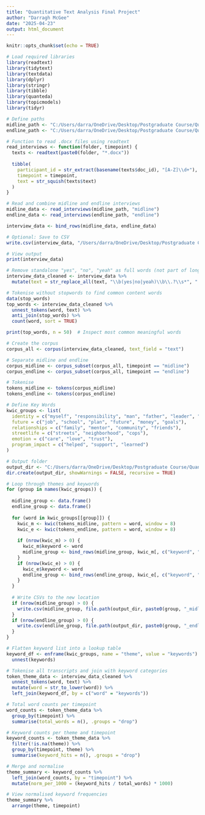 ```yaml
---
title: "Quantitative Text Analysis Final Project"
author: "Darragh McGee"
date: "2025-04-23"
output: html_document
---
```

```r
knitr::opts_chunk$set(echo = TRUE)

# Load required libraries
library(readtext)
library(tidytext)
library(textdata)
library(dplyr)
library(stringr)
library(tibble)
library(quanteda)
library(topicmodels)
library(tidyr)
```


```r
# Define paths
midline_path <- "C:/Users/darra/OneDrive/Desktop/Postgraduate Course/Quantitative Text Analysis/Final Assignment/Matched Interviews/Midline/"
endline_path <- "C:/Users/darra/OneDrive/Desktop/Postgraduate Course/Quantitative Text Analysis/Final Assignment/Matched Interviews/Endline/"

# Function to read .docx files using readtext
read_interviews <- function(folder, timepoint) {
  texts <- readtext(paste0(folder, "*.docx"))
  
  tibble(
    participant_id = str_extract(basename(texts$doc_id), "[A-Z]\\d+"),
    timepoint = timepoint,
    text = str_squish(texts$text)
  )
}

# Read and combine midline and endline interviews
midline_data <- read_interviews(midline_path, "midline")
endline_data <- read_interviews(endline_path, "endline")

interview_data <- bind_rows(midline_data, endline_data)

# Optional: Save to CSV
write.csv(interview_data, "/Users/darra/OneDrive/Desktop/Postgraduate Course/Quantitative Text Analysis/Final Assignment/Matched Interviews/interview_corpus.csv", row.names = FALSE)

# View output
print(interview_data)
```

```r
# Remove standalone "yes", "no", "yeah" as full words (not part of longer phrases)
interview_data_cleaned <- interview_data %>%
  mutate(text = str_replace_all(text, "\\b(yes|no|yeah)\\b\\.?\\s*", " "))

# Tokenise without stopwords to find common content words
data(stop_words)
top_words <- interview_data_cleaned %>%
  unnest_tokens(word, text) %>%
  anti_join(stop_words) %>%
  count(word, sort = TRUE)

print(top_words, n = 50)  # Inspect most common meaningful words
```

```r
# Create the corpus
corpus_all <- corpus(interview_data_cleaned, text_field = "text")

# Separate midline and endline
corpus_midline <- corpus_subset(corpus_all, timepoint == "midline")
corpus_endline <- corpus_subset(corpus_all, timepoint == "endline")

# Tokenise
tokens_midline <- tokens(corpus_midline)
tokens_endline <- tokens(corpus_endline)

# Define Key Words
kwic_groups <- list(
  identity = c("myself", "responsibility", "man", "father", "leader", "role", "discipline", "changed"),
  future = c("job", "school", "plan", "future", "money", "goals"),
  relationships = c("family", "mentor", "community", "friends"),
  streetlife = c("streets", "neighborhood", "cops"),
  emotion = c("care", "love", "trust"),
  program_impact = c("helped", "support", "learned")
)

# Output folder
output_dir <- "C:/Users/darra/OneDrive/Desktop/Postgraduate Course/Quantitative Text Analysis/Final Assignment/Matched Interviews/kwic_theme_timepoint_tables"
dir.create(output_dir, showWarnings = FALSE, recursive = TRUE)

# Loop through themes and keywords
for (group in names(kwic_groups)) {
  
  midline_group <- data.frame()
  endline_group <- data.frame()
  
  for (word in kwic_groups[[group]]) {
    kwic_m <- kwic(tokens_midline, pattern = word, window = 8)
    kwic_e <- kwic(tokens_endline, pattern = word, window = 8)
    
    if (nrow(kwic_m) > 0) {
      kwic_m$keyword <- word
      midline_group <- bind_rows(midline_group, kwic_m[, c("keyword", "pre", "keyword", "post")])
    }
    if (nrow(kwic_e) > 0) {
      kwic_e$keyword <- word
      endline_group <- bind_rows(endline_group, kwic_e[, c("keyword", "pre", "keyword", "post")])
    }
  }
  
  # Write CSVs to the new location
  if (nrow(midline_group) > 0) {
    write.csv(midline_group, file.path(output_dir, paste0(group, "_midline_kwic.csv")), row.names = FALSE)
  }
  if (nrow(endline_group) > 0) {
    write.csv(endline_group, file.path(output_dir, paste0(group, "_endline_kwic.csv")), row.names = FALSE)
  }
}
```


```r
# Flatten keyword list into a lookup table
keyword_df <- enframe(kwic_groups, name = "theme", value = "keywords") %>%
  unnest(keywords)

# Tokenise all transcripts and join with keyword categories
token_theme_data <- interview_data_cleaned %>%
  unnest_tokens(word, text) %>%
  mutate(word = str_to_lower(word)) %>%
  left_join(keyword_df, by = c("word" = "keywords"))

# Total word counts per timepoint
word_counts <- token_theme_data %>%
  group_by(timepoint) %>%
  summarise(total_words = n(), .groups = "drop")

# Keyword counts per theme and timepoint
keyword_counts <- token_theme_data %>%
  filter(!is.na(theme)) %>%
  group_by(timepoint, theme) %>%
  summarise(keyword_hits = n(), .groups = "drop")

# Merge and normalise
theme_summary <- keyword_counts %>%
  left_join(word_counts, by = "timepoint") %>%
  mutate(norm_per_1000 = (keyword_hits / total_words) * 1000)

# View normalised keyword frequencies
theme_summary %>%
  arrange(theme, timepoint)
```
